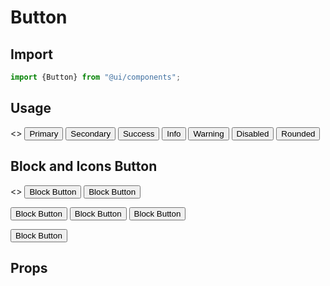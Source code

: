 
<Meta title="Components/Button" component="Button" />

<Story name="Import" />

# Button

## Import

```jsx
import {Button} from "@ui/components";
```
## Usage

<Preview withToolbar>
    <Story name="Usage">
        <>
        <span style={{marginRight:20}}>
        <Button btnType="primary" btnVariant="contained"> Primary </Button>
        </span>
        <span style={{marginRight:20}}>
        <Button btnType="secondary" btnVariant="outlined">Secondary</Button>
        </span>
         <span style={{marginRight:20}}>
        <Button btnType="success" btnVariant="contained"> Success </Button>
        </span>
         <span style={{marginRight:20}}>
        <Button btnType="info" btnVariant="contained"> Info </Button>
        </span>
         <span style={{marginRight:20}}>
        <Button btnType="warning" btnVariant="contained"> Warning </Button>
        </span>
        <span style={{marginRight:20}}>
        <Button btnType="success" isDisabled="true" btnVariant="contained"> Disabled </Button>
        </span>
        <span style={{marginRight:20}}>
        <Button rounded="rounded" btnType="primary" btnVariant="contained"> Rounded </Button>
        </span>
        </>
    </Story>
</Preview>

## Block and Icons Button

<Preview withToolbar>
    <Story name="UsageIcon">
        <>
        <Row>
            <Col xl="6">
            <Button btnType="primary" btnVariant="contained" block="true"> Block Button </Button>
            </Col>
            <Col xl="6">
           <Button btnType="success" btnVariant="contained" block="true" size="sm"> Block Button </Button>
           <p></p>
            <Button btnType="purple" btnVariant="contained" block="true" size="lg"> Block Button </Button>
            </Col>
        </Row>
        <Row>
            <Col xl="6">
            <Button btnType="primary" btnVariant="contained" icon="mdi-check-all"> Block Button </Button>
            </Col>
            <Col xl="6">
           <Button btnType="success" btnVariant="contained" block="true" size="sm"> Block Button </Button>
           <p></p>
            <Button btnType="purple" btnVariant="contained" block="true" size="lg"> Block Button </Button>
            </Col>
        </Row>
        </>
    </Story>
</Preview>

<Story name="Props" />

## Props

<Props of={ButtonTypes} />